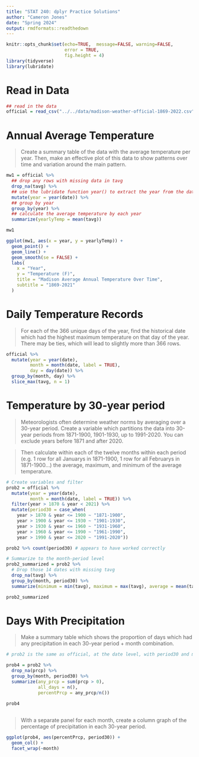 ---
title: "STAT 240: dplyr Practice Solutions"
author: "Cameron Jones"
date: "Spring 2024"
output: rmdformats::readthedown
---

```{r setup, include=FALSE}
knitr::opts_chunk$set(echo=TRUE,  message=FALSE, warning=FALSE,
                      error = TRUE,
                      fig.height = 4)
library(tidyverse)
library(lubridate)
```

# Read in Data

```{r}
## read in the data
official = read_csv("../../data/madison-weather-official-1869-2022.csv")
```

# Annual Average Temperature

> Create a summary table of the data with the average temperature per year. Then, make an effective plot of this data to show patterns over time and variation around the main pattern.

```{r}
mw1 = official %>% 
  ## drop any rows with missing data in tavg
  drop_na(tavg) %>% 
  ## use the lubridate function year() to extract the year from the date
  mutate(year = year(date)) %>% 
  ## group by year
  group_by(year) %>% 
  ## calculate the average temperature by each year
  summarize(yearlyTemp = mean(tavg))

mw1
```

```{r}
ggplot(mw1, aes(x = year, y = yearlyTemp)) +
  geom_point() +
  geom_line() +
  geom_smooth(se = FALSE) +
  labs(
    x = "Year",
    y = "Temperature (F)",
    title = "Madison Average Annual Temperature Over Time",
    subtitle = "1869-2021"
  )
```

# Daily Temperature Records

> For each of the 366 unique days of the year, find the historical date which had the highest maximum temperature on that day of the year. There may be ties, which will lead to slightly more than 366 rows.

```{r}
official %>% 
  mutate(year = year(date),
         month = month(date, label = TRUE),
         day = day(date)) %>% 
  group_by(month, day) %>% 
  slice_max(tavg, n = 1)
```

# Temperature by 30-year period

> Meteorologists often determine weather norms by averaging over a 30-year period. Create a variable which partitions the data into 30-year periods from 1871-1900, 1901-1930, up to 1991-2020. You can exclude years before 1871 and after 2020.

> Then calculate within each of the twelve months within each period (e.g. 1 row for all Januarys in 1871-1900, 1 row for all Februarys in 1871-1900...) the average, maximum, and minimum of the average temperature.

```{r}
# Create variables and filter
prob2 = official %>% 
  mutate(year = year(date),
         month = month(date, label = TRUE)) %>% 
  filter(year > 1870 & year < 2021) %>% 
  mutate(period30 = case_when(
    year > 1870 & year <= 1900 ~ "1871-1900",
    year > 1900 & year <= 1930 ~ "1901-1930",
    year > 1930 & year <= 1960 ~ "1931-1960",
    year > 1960 & year <= 1990 ~ "1961-1990",
    year > 1990 & year <= 2020 ~ "1991-2020"))  

prob2 %>% count(period30) # appears to have worked correctly
```

```{r}
# Summarize to the month-period level
prob2_summarized = prob2 %>% 
  # Drop those 14 dates with missing tavg
  drop_na(tavg) %>% 
  group_by(month, period30) %>% 
  summarize(minimum = min(tavg), maximum = max(tavg), average = mean(tavg))

prob2_summarized
```

# Days With Precipitation

> Make a summary table which shows the proportion of days which had any precipitation in each 30-year period + month combination.

```{r}
# prob2 is the same as official, at the date level, with period30 and month already created

prob4 = prob2 %>% 
  drop_na(prcp) %>% 
  group_by(month, period30) %>% 
  summarize(any_prcp = sum(prcp > 0), 
            all_days = n(), 
            percentPrcp = any_prcp/n())

prob4
  
```

> With a separate panel for each month, create a column graph of the percentage of precipitation in each 30-year period.

```{r}
ggplot(prob4, aes(percentPrcp, period30)) +
  geom_col() +
  facet_wrap(~month)
```





